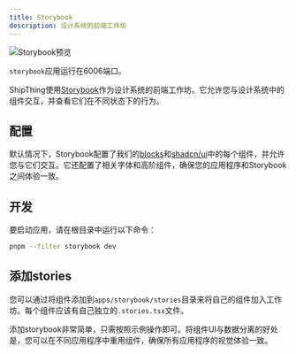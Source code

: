 ```yaml
---
title: Storybook
description: 设计系统的前端工作坊
---
```


<Frame>
  <img src="/images/storybook.png" alt="Storybook预览" />
</Frame>

<Tip>`storybook`应用运行在6006端口。</Tip>

ShipThing使用[Storybook](https://storybook.js.org/)作为设计系统的前端工作坊。它允许您与设计系统中的组件交互，并查看它们在不同状态下的行为。

## 配置

默认情况下，Storybook配置了我们的[blocks](/zh/packages/design-system/blocks)和[shadcn/ui](https://ui.shadcn.com/)中的每个组件，并允许您与它们交互。它还配置了相关字体和高阶组件，确保您的应用程序和Storybook之间体验一致。

## 开发

要启动应用，请在根目录中运行以下命令：

```sh Terminal
pnpm --filter storybook dev
```

## 添加stories

您可以通过将组件添加到`apps/storybook/stories`目录来将自己的组件加入工作坊。每个组件应该有自己独立的`.stories.tsx`文件。

<Tip>
添加storybook非常简单，只需按照示例操作即可。将组件UI与数据分离的好处是，您可以在不同应用程序中重用组件，确保所有应用程序的视觉体验一致。
</Tip>
